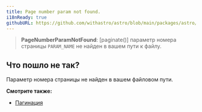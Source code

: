 ```yaml
---
title: Page number param not found.
i18nReady: true
githubURL: https://github.com/withastro/astro/blob/main/packages/astro/src/core/errors/errors-data.ts
---
```


> **PageNumberParamNotFound**:  [paginate()] параметр номера страницы `PARAM_NAME` не найден в вашем пути к файлу.

## Что пошло не так?

Параметр номера страницы не найден в вашем файловом пути.

**Смотрите также:**

-  [Пагинация](/ru/guides/routing/#pagination)
